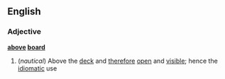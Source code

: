==English==
===Adjective===
'''[[above]] [[board]]'''
#(''nautical'') Above the [[deck]] and [[therefore]] [[open]] and [[visible]]; hence the [[idiomatic]] use